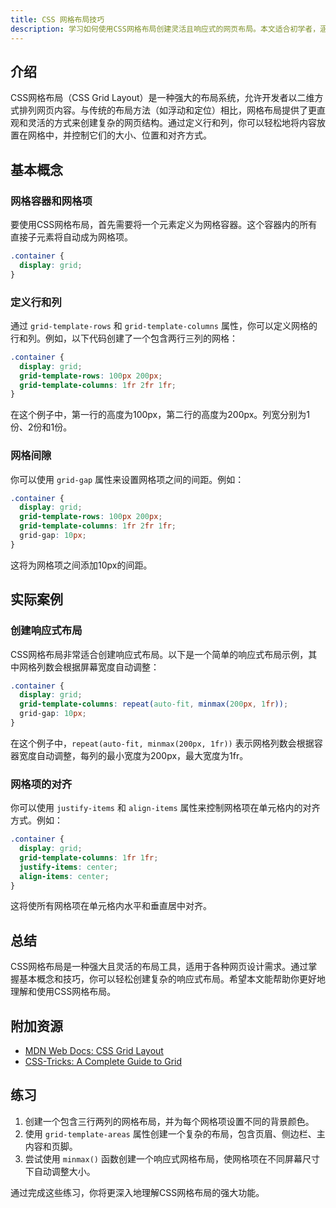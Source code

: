 ```yaml
---
title: CSS 网格布局技巧
description: 学习如何使用CSS网格布局创建灵活且响应式的网页布局。本文适合初学者，涵盖基本概念、代码示例和实际应用场景。
---
```


## 介绍

CSS网格布局（CSS Grid Layout）是一种强大的布局系统，允许开发者以二维方式排列网页内容。与传统的布局方法（如浮动和定位）相比，网格布局提供了更直观和灵活的方式来创建复杂的网页结构。通过定义行和列，你可以轻松地将内容放置在网格中，并控制它们的大小、位置和对齐方式。

## 基本概念

### 网格容器和网格项

要使用CSS网格布局，首先需要将一个元素定义为网格容器。这个容器内的所有直接子元素将自动成为网格项。

```css
.container {
  display: grid;
}
```

### 定义行和列

通过 `grid-template-rows` 和 `grid-template-columns` 属性，你可以定义网格的行和列。例如，以下代码创建了一个包含两行三列的网格：

```css
.container {
  display: grid;
  grid-template-rows: 100px 200px;
  grid-template-columns: 1fr 2fr 1fr;
}
```

在这个例子中，第一行的高度为100px，第二行的高度为200px。列宽分别为1份、2份和1份。

### 网格间隙

你可以使用 `grid-gap` 属性来设置网格项之间的间距。例如：

```css
.container {
  display: grid;
  grid-template-rows: 100px 200px;
  grid-template-columns: 1fr 2fr 1fr;
  grid-gap: 10px;
}
```

这将为网格项之间添加10px的间距。

## 实际案例

### 创建响应式布局

CSS网格布局非常适合创建响应式布局。以下是一个简单的响应式布局示例，其中网格列数会根据屏幕宽度自动调整：

```css
.container {
  display: grid;
  grid-template-columns: repeat(auto-fit, minmax(200px, 1fr));
  grid-gap: 10px;
}
```

在这个例子中，`repeat(auto-fit, minmax(200px, 1fr))` 表示网格列数会根据容器宽度自动调整，每列的最小宽度为200px，最大宽度为1fr。

### 网格项的对齐

你可以使用 `justify-items` 和 `align-items` 属性来控制网格项在单元格内的对齐方式。例如：

```css
.container {
  display: grid;
  grid-template-columns: 1fr 1fr;
  justify-items: center;
  align-items: center;
}
```

这将使所有网格项在单元格内水平和垂直居中对齐。

## 总结

CSS网格布局是一种强大且灵活的布局工具，适用于各种网页设计需求。通过掌握基本概念和技巧，你可以轻松创建复杂的响应式布局。希望本文能帮助你更好地理解和使用CSS网格布局。

## 附加资源

- [MDN Web Docs: CSS Grid Layout](https://developer.mozilla.org/en-US/docs/Web/CSS/CSS_Grid_Layout)
- [CSS-Tricks: A Complete Guide to Grid](https://css-tricks.com/snippets/css/complete-guide-grid/)

## 练习

1. 创建一个包含三行两列的网格布局，并为每个网格项设置不同的背景颜色。
2. 使用 `grid-template-areas` 属性创建一个复杂的布局，包含页眉、侧边栏、主内容和页脚。
3. 尝试使用 `minmax()` 函数创建一个响应式网格布局，使网格项在不同屏幕尺寸下自动调整大小。

通过完成这些练习，你将更深入地理解CSS网格布局的强大功能。